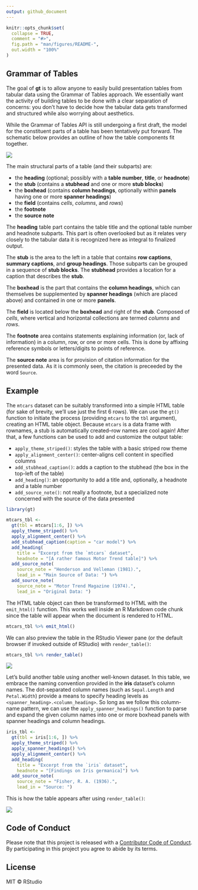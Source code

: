 ```yaml
---
output: github_document
---
```


<!-- README.md is generated from README.Rmd. Please edit that file -->

```r
knitr::opts_chunk$set(
  collapse = TRUE,
  comment = "#>",
  fig.path = "man/figures/README-",
  out.width = "100%"
)
```

## Grammar of Tables

The goal of **gt** is to allow anyone to easily build presentation tables from tabular data using the Grammar of Tables approach. We essentially want the activity of building tables to be done with a clear separation of concerns: you don't have to decide how the tabular data gets transformed and structured while also worrying about aesthetics.

While the Grammar of Tables API is still undergoing a first draft, the model for the constituent parts of a table has been tentatively put forward. The schematic below provides an outline of how the table components fit together.

<img src="man/figures/gt_parts_of_a_table.png">

The main structural parts of a table (and their subparts) are:

- the **heading** (optional; possibly with a **table number**, **title**, or **headnote**)
- the **stub** (contains a **stubhead** and one or more **stub blocks**)
- the **boxhead** (contains **column headings**, optionally within **panels** having one or more **spanner headings**)
- the **field** (contains *cells*, *columns*, and *rows*)
- the **footnote**
- the **source note**

The **heading** table part contains the table title and the optional table number and headnote subparts. This part is often overlooked but as it relates very closely to the tabular data it is recognized here as integral to finalized output.

The **stub** is the area to the left in a table that contains **row captions**, **summary captions**, and **group headings**. Those subparts can be grouped in a sequence of **stub blocks**. The **stubhead** provides a location for a caption that describes the **stub**.

The **boxhead** is the part that contains the **column headings**, which can themselves be supplemented by **spanner headings** (which are placed above) and contained in one or more **panels**. 

The **field** is located below the **boxhead** and right of the **stub**. Composed of *cells*, where vertical and horizontal collections are termed *columns* and *rows*.

The **footnote** area contains statements explaining information (or, lack of information) in a column, row, or one or more cells. This is done by affixing reference symbols or letters/digits to points of reference.

The **source note** area is for provision of citation information for the presented data. As it is commonly seen, the citation is preceeded by the word `Source`. 

## Example

The `mtcars` dataset can be suitably transformed into a simple HTML table (for sake of brevity, we'll use just the first 6 rows). We can use the `gt()` function to initiate the process (providing `mtcars` to the `tbl` argument), creating an HTML table object. Because `mtcars` is a data frame with rownames, a stub is automatically created--row names are cool again! After that, a few functions can be used to add and customize the output table:

- `apply_theme_striped()`: styles the table with a basic striped row theme
- `apply_alignment_center()`: center-aligns cell content in specified columns
- `add_stubhead_caption()`: adds a caption to the stubhead (the box in the top-left of the table)
- `add_heading()`: an opportunity to add a title and, optionally, a headnote and a table number
- `add_source_note()`: not really a footnote, but a specialized note concerned with the source of the data presented

```r
library(gt)

mtcars_tbl <-
  gt(tbl = mtcars[1:6, ]) %>%
  apply_theme_striped() %>%
  apply_alignment_center() %>%
  add_stubhead_caption(caption = "car model") %>%
  add_heading(
    title = "Excerpt from the `mtcars` dataset",
    headnote = "[A rather famous Motor Trend table]") %>%
  add_source_note(
    source_note = "Henderson and Velleman (1981).",
    lead_in = "Main Source of Data: ") %>%
  add_source_note(
    source_note = "Motor Trend Magazine (1974).",
    lead_in = "Original Data: ")
```

The HTML table object can then be transformed to HTML with the `emit_html()` function. This works well inside an R Markdown code chunk since the table will appear when the document is rendered to HTML.

```r
mtcars_tbl %>% emit_html()
```

We can also preview the table in the RStudio Viewer pane (or the default browser if invoked outside of RStudio) with `render_table()`:

```r
mtcars_tbl %>% render_table()
```

<img src="man/figures/mtcars_render_table.png">

Let's build another table using another well-known dataset. In this table, we embrace the naming convention provided in the **iris** dataset's column names. The dot-separated column names (such as `Sepal.Length` and `Petal.Width`) provide a means to specify heading levels as `<spanner_heading>.<column_heading>`. So long as we follow this column-name pattern, we can use the `apply_spanner_headings()` function to parse and expand the given column names into one or more boxhead panels with spanner headings and column headings.

```r
iris_tbl <-
  gt(tbl = iris[1:6, ]) %>%
  apply_theme_striped() %>%
  apply_spanner_headings() %>%
  apply_alignment_center() %>%
  add_heading(
    title = "Excerpt from the `iris` dataset",
    headnote = "[Findings on Iris germanica]") %>%
  add_source_note(
    source_note = "Fisher, R. A. (1936).",
    lead_in = "Source: ")
```

This is how the table appears after using `render_table()`:

<img src="man/figures/iris_render_table.png">

## Code of Conduct

Please note that this project is released with a [Contributor Code of Conduct](CODE_OF_CONDUCT.md). By participating in this project you agree to abide by its terms.

## License

MIT &copy; RStudio

